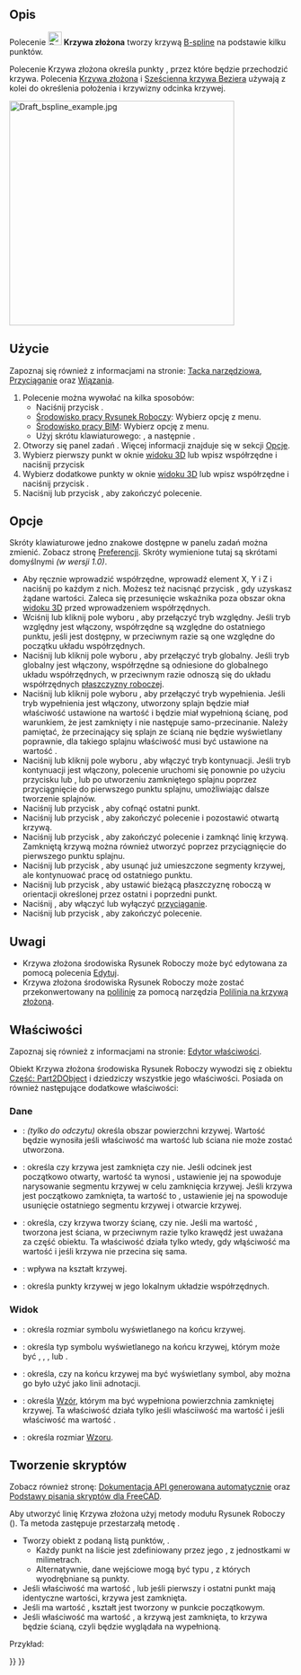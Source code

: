 <languages/>

{{Docnav/pl
|[[Draft_Polygon/pl|Wielokąt foremny]]
|[[Draft_CubicBezCurve/pl|Sześcienna krzywa Béziera]]
|[[Draft_Workbench/pl|środowisko pracy Rysunek Roboczy]]
|IconL=Draft_Polygon.svg
|IconR=Draft_CubicBezCurve.svg
|IconC=Workbench_Draft.svg
}}

{{GuiCommand/pl
|Name=Draft BSpline
|Name/pl=Draft: Krzywa złożona
|MenuLocation=Kreślenie → Krzywa złożona<br>Kreślenie 2D → Krzywa złożona
|Workbenches=[[Draft_Workbench/pl|Rysunek Roboczy]], [[BIM_Workbench/pl|BIM]]
|Shortcut={{KEY|B}} {{KEY|S}}
|SeeAlso=[[Draft_Wire/pl|Polilinia]], [[Draft_CubicBezCurve/pl|Sześcienna krzywa Béziera]], [[Draft_BezCurve/pl|Krzywa Béziera]]
|Version=0.7
}}

<span id="Description"></span>
==Opis== 

Polecenie [[Image:Draft_BSpline.svg|24px]] '''Krzywa złożona''' tworzy krzywą [http://en.wikipedia.org/wiki/B-spline B-spline] na podstawie kilku punktów.

Polecenie Krzywa złożona określa punkty {{Emphasis|exact points}}, przez które będzie przechodzić krzywa. Polecenia [[Draft_BezCurve/pl|Krzywa złożona]] i [[Draft_CubicBezCurve/pl|Sześcienna krzywa Beziera]] używają z kolei {{Emphasis|punktów kontrolnych}} do określenia położenia i krzywizny odcinka krzywej. 

[[Image:Draft_bspline_example.jpg|400px]]
{{Caption|Odcinek krzywej zdefiniowany przez wiele punktów.}}

<span id="Usage"></span>
==Użycie==

Zapoznaj się również z informacjami na stronie: [[Draft_Tray/pl|Tacka narzędziowa]], [[Draft_Snap/pl|Przyciąganie]] oraz [[Draft_Constrain/pl|Wiązania]].

# Polecenie można wywołać na kilka sposobów:
#* Naciśnij przycisk {{Button|[[Image:Draft_BSpline.svg|16px]] '''Krzywa złożona'''}}.
#* [[Draft_Workbench/pl|Środowisko pracy Rysunek Roboczy]]: Wybierz opcję {{MenuCommand|Kreślenie → [[Image:Draft_BSpline.svg|16px]] Krzywa złożona}} z menu.
#* [[BIM_Workbench/pl|Środowisko pracy BIM]]: Wybierz opcję {{MenuCommand|Kreślenie 2D → [[Image:Draft_BSpline.svg|16px]] Krzywa złożona}} z menu.
#* Użyj skrótu klawiaturowego: {{KEY|B}}, a następnie {{KEY|S}}.
# Otworzy się panel zadań {{MenuCommand|Krzywa złożona}}. Więcej informacji znajduje się w sekcji [[#Opcje|Opcje]].
# Wybierz pierwszy punkt w oknie [[3D_view/pl|widoku 3D]] lub wpisz współrzędne i naciśnij przycisk {{Button|[[Image:Draft_AddPoint.svg|16px]] Wprowadź punkt}}
# Wybierz dodatkowe punkty w oknie [[3D_view/pl|widoku 3D]] lub wpisz współrzędne i naciśnij przycisk {{Button|[[Image:Draft_AddPoint.svg|16px]] Wprowadź punkt}}.
# Naciśnij {{KEY|Esc}} lub przycisk {{Button|Zamknij}}, aby zakończyć polecenie.

<span id="Options"></span>
==Opcje==

Skróty klawiaturowe jedno znakowe dostępne w panelu zadań można zmienić. Zobacz stronę [[Draft_Preferences/pl|Preferencji]]. Skróty wymienione tutaj są skrótami domyślnymi ''(w wersji 1.0)''.

<div class="mw-translate-fuzzy">
* Aby ręcznie wprowadzić współrzędne, wprowadź element X, Y i Z i naciśnij {{KEY|Enter}} po każdym z nich. Możesz też nacisnąć przycisk {{Button|[[Image:Draft_AddPoint.svg|16px]] Wprowadź punkt}}, gdy uzyskasz żądane wartości. Zaleca się przesunięcie wskaźnika poza obszar okna [[3D_view/pl|widoku 3D]] przed wprowadzeniem współrzędnych.
* Wciśnij {{KEY|R}} lub kliknij pole wyboru {{MenuCommand|Relatywnie}}, aby przełączyć tryb względny. Jeśli tryb względny jest włączony, współrzędne są względne do ostatniego punktu, jeśli jest dostępny, w przeciwnym razie są one względne do początku układu współrzędnych.
* Naciśnij {{KEY|G}} lub kliknij pole wyboru {{MenuCommand|Globalne}}, aby przełączyć tryb globalny. Jeśli tryb globalny jest włączony, współrzędne są odniesione do globalnego układu współrzędnych, w przeciwnym razie odnoszą się do układu współrzędnych [[Draft_SelectPlane/pl|płaszczyzny roboczej]].
* Naciśnij {{KEY|F}} lub kliknij pole wyboru {{MenuCommand|Wypełnij}}, aby przełączyć tryb wypełnienia. Jeśli tryb wypełnienia jest włączony, utworzony splajn będzie miał właściwość {{PropertyData|Utwórz ścianę}} ustawione na wartość {{TRUE/pl}} i będzie miał wypełnioną ścianę, pod warunkiem, że jest zamknięty i nie następuje samo-przecinanie. Należy pamiętać, że przecinający się splajn ze ścianą nie będzie wyświetlany poprawnie, dla takiego splajnu właściwość {{PropertyData|Make Face}} musi być ustawione na wartość {{FALSE/pl}}.
* Naciśnij {{KEY|N}} lub kliknij pole wyboru {{MenuCommand|Kontynuuj}}, aby włączyć tryb kontynuacji. Jeśli tryb kontynuacji jest włączony, polecenie uruchomi się ponownie po użyciu przycisku {{Button|[[Image:Draft_FinishLine.svg|16px]] Zakończ}} lub {{Button|[[Image:Draft_CloseLine.svg|16px]] Zamknij}}, lub po utworzeniu zamkniętego splajnu poprzez przyciągnięcie do pierwszego punktu splajnu, umożliwiając dalsze tworzenie splajnów.
* Naciśnij {{KEY|/}} lub przycisk {{Button|[[Image:Draft_UndoLine.svg|16px]] Cofnij}}, aby cofnąć ostatni punkt.
* Naciśnij {{KEY|A}} lub przycisk {{Button|[[Image:Draft_FinishLine.svg|16px]] Zakończ}}, aby zakończyć polecenie i pozostawić otwartą krzywą.
* Naciśnij {{KEY|O}} lub przycisk {{Button|[[Image:Draft_CloseLine.svg|16px]] Zamknij}}, aby zakończyć polecenie i zamknąć linię krzywą. Zamkniętą krzywą można również utworzyć poprzez przyciągnięcie do pierwszego punktu splajnu.
* Naciśnij {{KEY|W}} lub przycisk {{Button|[[Image:Draft Wipe.svg|16px]] Wyczyść}}, aby usunąć już umieszczone segmenty krzywej, ale kontynuować pracę od ostatniego punktu.
* Naciśnij {{KEY|U}} lub przycisk {{Button|[[Image:Draft SelectPlane.svg|16px]] [[Draft_SelectPlane/pl|ustaw płaszczyzne roboczą]]}}, aby ustawić bieżącą płaszczyznę roboczą w orientacji określonej przez ostatni i poprzedni punkt.
* Naciśnij {{KEY|S}}, aby włączyć lub wyłączyć [[Draft_Snap|przyciąganie]].
* Naciśnij {{KEY|Esc}} lub przycisk {{Button|Zamknij}}, aby zakończyć polecenie.
</div>

<span id="Notes"></span>
==Uwagi==

* Krzywa złożona środowiska Rysunek Roboczy może być edytowana za pomocą polecenia [[Draft_Edit|Edytuj]].
* Krzywa złożona środowiska Rysunek Roboczy może zostać przekonwertowany na [[Draft_Wire/pl|polilinię]] za pomocą narzędzia [[Draft_WireToBSpline/pl|Polilinia na krzywą złożoną]].

<span id="Properties"></span>
==Właściwości==

Zapoznaj się również z informacjami na stronie: [[Property_editor/pl|Edytor właściwości]].

Obiekt Krzywa złożona środowiska Rysunek Roboczy wywodzi się z obiektu [[Part_Part2DObject/pl|Część: Part2DObject]] i dziedziczy wszystkie jego właściwości. Posiada on również następujące dodatkowe właściwości:

<span id="Data"></span>
===Dane===

{{TitleProperty|Rysunek Roboczy}}

* {{PropertyData|Obszar|Area}}: ''(tylko do odczytu)'' określa obszar powierzchni krzywej. Wartość będzie wynosiła {{value|0.0}} jeśli właściwość {{PropertyData|Utwórz ścianę}} ma wartość {{FALSE/pl}} lub ściana nie może zostać utworzona.
* {{PropertyData|Zamknięty|Bool}}: określa czy krzywa jest zamknięta czy nie. Jeśli odcinek jest początkowo otwarty, wartość ta wynosi {{FALSE/pl}}, ustawienie jej na {{TRUE/pl}} spowoduje narysowanie segmentu krzywej w celu zamknięcia krzywej. Jeśli krzywa jest początkowo zamknięta, ta wartość to {{TRUE/pl}}, ustawienie jej na {{FALSE/pl}} spowoduje usunięcie ostatniego segmentu krzywej i otwarcie krzywej.
* {{PropertyData|Utwórz ścianę|Bool}}: określa, czy krzywa tworzy ścianę, czy nie. Jeśli ma wartość {{TRUE/pl}}, tworzona jest ściana, w przeciwnym razie tylko krawędź jest uważana za część obiektu. Ta właściwość działa tylko wtedy, gdy włąściwość {{PropertyData|Zamknięty}} ma wartość {{TRUE/pl}} i jeśli krzywa nie przecina się sama.
* {{PropertyData|Parametryzacja|Float}}: wpływa na kształt krzywej.
* {{PropertyData|Punkty|VectorList}}: określa punkty krzywej w jego lokalnym układzie współrzędnych.

<span id="View"></span>
===Widok===

{{TitleProperty|Rysunek Roboczy}}

* {{PropertyView|Rozmiar strzałki|Length}}: określa rozmiar symbolu wyświetlanego na końcu krzywej.
* {{PropertyView|Typ strzałki|Enumeration}}: określa typ symbolu wyświetlanego na końcu krzywej, którym może być {{value|Punkt}}, {{value|Okrąg}}, {{value|Strzałka}}, {{value|Grot}} lub {{value|Grot-2}}.
* {{PropertyView|Zakończenie strzałki|Bool}}: określa, czy na końcu krzywej ma być wyświetlany symbol, aby można go było użyć jako linii adnotacji.
* {{PropertyView|Wzór|Enumeration}}: określa [[Draft_Pattern/pl|Wzór]], którym ma być wypełniona powierzchnia zamkniętej krzywej. Ta właściwość działa tylko jeśli właściiwość {{PropertyData|Utwórz ścianę}} ma wartość {{TRUE/pl}} i jeśli właściwość {{PropertyView|Tryb wyświetlania}} ma wartość {{value|Cieniowany z krawędziami}}.
* {{PropertyView|Rozmiar wzoru|Float}}: określa rozmiar [[Draft_Pattern/pl|Wzoru]].

<span id="Scripting"></span>
==Tworzenie skryptów==

Zobacz również stronę: [https://freecad.github.io/SourceDoc/ Dokumentacja API generowana automatycznie] oraz [[FreeCAD_Scripting_Basics/pl|Podstawy pisania skryptów dla FreeCAD]].

Aby utworzyć linię Krzywa złożona użyj metody {{incode|make_line}} modułu Rysunek Roboczy ({{Version/pl|0.19}}). Ta metoda zastępuje przestarzałą metodę {{incode|makeLine}}.

{{Code|code=
bspline = make_bspline(pointslist, closed=False, placement=None, face=None, support=None)
bspline = make_bspline(Part.Wire, closed=False, placement=None, face=None, support=None)
}}

* Tworzy obiekt {{incode|Krzywej złóżonej}} z podaną listą punktów, {{incode|pointslist}}.
** Każdy punkt na liście jest zdefiniowany przez jego {{incode|FreeCAD.Vector}}, z jednostkami w milimetrach.
** Alternatywnie, dane wejściowe mogą być typu {{incode|Part.Wire}}, z których wyodrębniane są punkty.
* Jeśli właściwość {{incode|Zamknięty}} ma wartość {{True/pl}}, lub jeśli pierwszy i ostatni punkt mają identyczne wartości, krzywa jest zamknięta.
* Jeśli {{incode|umiejscowienie}} ma wartość {{incode|Brak}}, kształt jest tworzony w punkcie początkowym.
* Jeśli właściwość {{incode|ściana}} ma wartość {{True/pl}}, a krzywą jest zamknięta, to krzywa będzie ścianą, czyli będzie wyglądała na wypełnioną.

Przykład:

{{Code|code=
import FreeCAD as App
import Draft

doc = App.newDocument()

p1 = App.Vector(0, 0, 0)
p2 = App.Vector(1000, 1000, 0)
p3 = App.Vector(2000, 0, 0)

spline1 = Draft.make_bspline([p1, p2, p3], closed=False)
spline2 = Draft.make_bspline([p1, 2*p3, 1.3*p2], closed=False)
spline3 = Draft.make_bspline([1.3*p3, p1, -1.7*p2], closed=False)

doc.recompute()
}}


{{Docnav/pl
|[[Draft_Polygon/pl|Wielokąt foremny]]
|[[Draft_CubicBezCurve/pl|Sześcienna krzywa Béziera]]
|[[Draft_Workbench/pl|środowisko pracy Rysunek Roboczy]]
|IconL=Draft_Polygon.svg
|IconR=Draft_CubicBezCurve.svg
|IconC=Workbench_Draft.svg
}}

{{Draft Tools navi{{#translation:}}}}
{{Userdocnavi{{#translation:}}}}